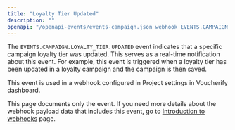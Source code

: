 ```yaml
---
title: "Loyalty Tier Updated"
description: ""
openapi: "/openapi-events/events-campaign.json webhook EVENTS.CAMPAIGN.LOYALTY_TIER.UPDATED"
---
```


The `EVENTS.CAMPAIGN.LOYALTY_TIER.UPDATED` event indicates that a specific campaign loyalty tier was updated. This serves as a real-time notification about this event. For example, this event is triggered when a loyalty tier has been updated in a loyalty campaign and the campaign is then saved.

This event is used in a webhook configured in Project settings in Voucherify dashboard.

<Note>This page documents only the event. If you need more details about the webhook payload data that includes this event, go to [Introduction to webhooks](/api-reference/introduction-to-webhooks "Introduction to webhooks v2024-01-01") page.</Note>
